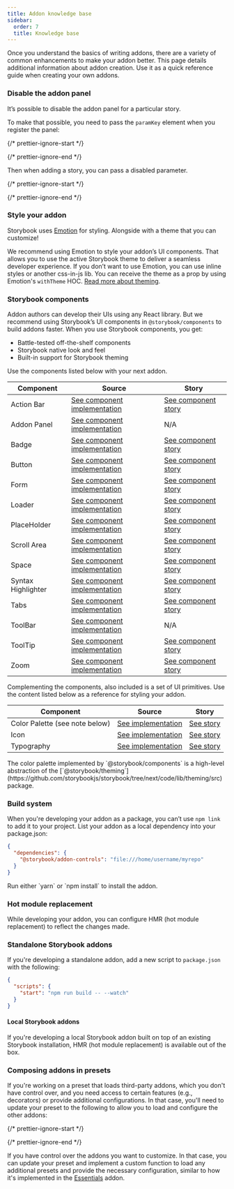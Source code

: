 ```yaml
---
title: Addon knowledge base
sidebar:
  order: 7
  title: Knowledge base
---
```


Once you understand the basics of writing addons, there are a variety of common enhancements to make your addon better. This page details additional information about addon creation. Use it as a quick reference guide when creating your own addons.

### Disable the addon panel

It’s possible to disable the addon panel for a particular story.

To make that possible, you need to pass the `paramKey` element when you register the panel:

{/* prettier-ignore-start */}

<CodeSnippets path="storybook-addon-disable-addon.md" />

{/* prettier-ignore-end */}

Then when adding a story, you can pass a disabled parameter.

{/* prettier-ignore-start */}

<CodeSnippets path="button-story-disable-addon.md" />

{/* prettier-ignore-end */}

### Style your addon

Storybook uses [Emotion](https://emotion.sh/docs/introduction) for styling. Alongside with a theme that you can customize!

We recommend using Emotion to style your addon’s UI components. That allows you to use the active Storybook theme to deliver a seamless developer experience.
If you don’t want to use Emotion, you can use inline styles or another css-in-js lib. You can receive the theme as a prop by using Emotion's `withTheme` HOC. [Read more about theming](../configure/user-interface/theming.mdx).

### Storybook components

Addon authors can develop their UIs using any React library. But we recommend using Storybook’s UI components in `@storybook/components` to build addons faster. When you use Storybook components, you get:

* Battle-tested off-the-shelf components
* Storybook native look and feel
* Built-in support for Storybook theming

Use the components listed below with your next addon.

| Component          | Source                                                                                                                                            | Story                                                                                                                          |
| ------------------ | ------------------------------------------------------------------------------------------------------------------------------------------------- | ------------------------------------------------------------------------------------------------------------------------------ |
| Action Bar         | [See component implementation](https://github.com/storybookjs/storybook/blob/main/code/ui/components/src/ActionBar/ActionBar.tsx)                 | [See component story](https://main--5a375b97f4b14f0020b0cda3.chromatic.com/?path=/story/basics-actionbar--single-item)         |
| Addon Panel        | [See component implementation](https://github.com/storybookjs/storybook/blob/main/code/ui/components/src/addon-panel/addon-panel.tsx)             | N/A                                                                                                                            |
| Badge              | [See component implementation](https://github.com/storybookjs/storybook/blob/main/code/ui/components/src/Badge/Badge.tsx)                         | [See component story](https://main--5a375b97f4b14f0020b0cda3.chromatic.com/?path=/story/basics-badge--all-badges)              |
| Button             | [See component implementation](https://github.com/storybookjs/storybook/blob/main/code/ui/components/src/Button/Button.tsx)                       | [See component story](https://main--5a375b97f4b14f0020b0cda3.chromatic.com/?path=/story/basics-button--all-buttons)            |
| Form               | [See component implementation](https://github.com/storybookjs/storybook/blob/main/code/ui/components/src/form/index.tsx)                          | [See component story](https://main--5a375b97f4b14f0020b0cda3.chromatic.com/?path=/story/basics-form-button--sizes)             |
| Loader             | [See component implementation](https://github.com/storybookjs/storybook/blob/main/code/ui/components/src/Loader/Loader.tsx)                       | [See component story](https://main--5a375b97f4b14f0020b0cda3.chromatic.com/?path=/story/basics-loader--progress-bar)           |
| PlaceHolder        | [See component implementation](https://github.com/storybookjs/storybook/blob/main/code/ui/components/src/placeholder/placeholder.tsx)             | [See component story](https://main--5a375b97f4b14f0020b0cda3.chromatic.com/?path=/story/basics-placeholder--single-child)      |
| Scroll Area        | [See component implementation](https://github.com/storybookjs/storybook/blob/main/code/ui/components/src/ScrollArea/ScrollArea.tsx)               | [See component story](https://main--5a375b97f4b14f0020b0cda3.chromatic.com/?path=/story/basics-scrollarea--vertical)           |
| Space              | [See component implementation](https://github.com/storybookjs/storybook/blob/main/code/ui/components/src/spaced/Spaced.tsx)                       | [See component story](https://main--5a375b97f4b14f0020b0cda3.chromatic.com/?path=/story/basics-spaced--row)                    |
| Syntax Highlighter | [See component implementation](https://github.com/storybookjs/storybook/blob/main/code/ui/components/src/syntaxhighlighter/syntaxhighlighter.tsx) | [See component story](https://main--5a375b97f4b14f0020b0cda3.chromatic.com/?path=/story/basics-syntaxhighlighter--bash)        |
| Tabs               | [See component implementation](https://github.com/storybookjs/storybook/blob/main/code/ui/components/src/tabs/tabs.tsx)                           | [See component story](https://main--5a375b97f4b14f0020b0cda3.chromatic.com/?path=/story/basics-tabs--stateful-static)          |
| ToolBar            | [See component implementation](https://github.com/storybookjs/storybook/blob/main/code/ui/components/src/bar/bar.tsx)                             | N/A                                                                                                                            |
| ToolTip            | [See component implementation](https://github.com/storybookjs/storybook/blob/main/code/ui/components/src/tooltip/Tooltip.tsx)                     | [See component story](https://main--5a375b97f4b14f0020b0cda3.chromatic.com/?path=/story/basics-tooltip-tooltip--basic-default) |
| Zoom               | [See component implementation](https://github.com/storybookjs/storybook/blob/main/code/ui/components/src/Zoom/Zoom.tsx)                           | [See component story](https://main--5a375b97f4b14f0020b0cda3.chromatic.com/?path=/story/basics-zoom--element-actual-size)      |

Complementing the components, also included is a set of UI primitives. Use the content listed below as a reference for styling your addon.

| Component                      | Source                                                                                                         | Story                                                                                                    |
| ------------------------------ | -------------------------------------------------------------------------------------------------------------- | -------------------------------------------------------------------------------------------------------- |
| Color Palette (see note below) | [See implementation](https://github.com/storybookjs/storybook/tree/master/code/ui/components/src/Colors)       | [See story](https://main--5a375b97f4b14f0020b0cda3.chromatic.com/?path=/story/basics-colorpalette--page) |
| Icon                           | [See implementation](https://github.com/storybookjs/storybook/blob/main/code/ui/components/src/icon/icons.tsx) | [See story](https://main--5a375b97f4b14f0020b0cda3.chromatic.com/?path=/story/basics-icon--labels)       |
| Typography                     | [See implementation](https://github.com/storybookjs/storybook/tree/master/code/ui/components/src/typography)   | [See story](https://main--5a375b97f4b14f0020b0cda3.chromatic.com/?path=/story/basics-typography--all)    |

<Callout variant="info">
  The color palette implemented by `@storybook/components` is a high-level abstraction of the [`@storybook/theming`](https://github.com/storybookjs/storybook/tree/next/code/lib/theming/src) package.
</Callout>

### Build system

When you're developing your addon as a package, you can’t use `npm link` to add it to your project. List your addon as a local dependency into your package.json:

```json
{
  "dependencies": {
    "@storybook/addon-controls": "file:///home/username/myrepo"
  }
}
```

<Callout variant="info">
  Run either `yarn` or `npm install` to install the addon.
</Callout>

### Hot module replacement

While developing your addon, you can configure HMR (hot module replacement) to reflect the changes made.

### Standalone Storybook addons

If you're developing a standalone addon, add a new script to `package.json` with the following:

```json
{
  "scripts": {
    "start": "npm run build -- --watch"
  }
}
```

#### Local Storybook addons

If you're developing a local Storybook addon built on top of an existing Storybook installation, HMR (hot module replacement) is available out of the box.

### Composing addons in presets

If you're working on a preset that loads third-party addons, which you don't have control over, and you need access to certain features (e.g., decorators) or provide additional configurations. In that case, you'll need to update your preset to the following to allow you to load and configure the other addons:

{/* prettier-ignore-start */}

<CodeSnippets path="storybook-addon-load-external-addons-preset.md" />

{/* prettier-ignore-end */}

If you have control over the addons you want to customize. In that case, you can update your preset and implement a custom function to load any additional presets and provide the necessary configuration, similar to how it's implemented in the [Essentials](../../addons/essentials/src/index.ts) addon.
